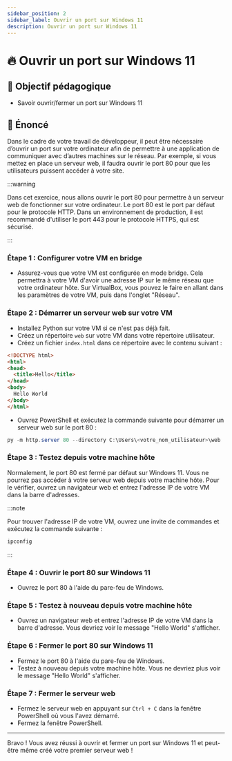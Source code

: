 ```yaml
---
sidebar_position: 2
sidebar_label: Ouvrir un port sur Windows 11
description: Ouvrir un port sur Windows 11
---
```


# 🔥 Ouvrir un port sur Windows 11

## 🎯 Objectif pédagogique

- Savoir ouvrir/fermer un port sur Windows 11

## 📜 Énoncé

Dans le cadre de votre travail de développeur, il peut être nécessaire d’ouvrir
un port sur votre ordinateur afin de permettre à une application de communiquer
avec d’autres machines sur le réseau. Par exemple, si vous mettez en place un
serveur web, il faudra ouvrir le port 80 pour que les utilisateurs puissent
accéder à votre site.

:::warning

Dans cet exercice, nous allons ouvrir le port 80 pour permettre à un serveur web de
fonctionner sur votre ordinateur. Le port 80 est le port par défaut pour le
protocole HTTP. Dans un environnement de production, il est recommandé d'utiliser le port 443
pour le protocole HTTPS, qui est sécurisé.

:::

### Étape 1 : Configurer votre VM en bridge

- Assurez-vous que votre VM est configurée en mode bridge. Cela permettra à
  votre VM d'avoir une adresse IP sur le même réseau que votre ordinateur hôte.
  Sur VirtualBox, vous pouvez le faire en allant dans les paramètres de votre
  VM, puis dans l'onglet "Réseau".

### Étape 2 : Démarrer un serveur web sur votre VM

- Installez Python sur votre VM si ce n'est pas déjà fait.
- Créez un répertoire `web` sur votre VM dans votre répertoire
  utilisateur.
- Créez un fichier `index.html` dans ce répertoire avec le contenu suivant :
```html
<!DOCTYPE html>
<html>
<head>
  <title>Hello</title>
</head>
<body>
  Hello World
</body>
</html>
```

- Ouvrez PowerShell et exécutez la commande suivante pour démarrer un serveur web
  sur le port 80 :
```powershell
py -m http.server 80 --directory C:\Users\<votre_nom_utilisateur>\web
```

### Étape 3 : Testez depuis votre machine hôte

Normalement, le port 80 est fermé par défaut sur Windows 11. Vous ne pourrez pas
accéder à votre serveur web depuis votre machine hôte. Pour le vérifier, ouvrez
un navigateur web et entrez l'adresse IP de votre VM dans la barre d'adresses.

:::note

Pour trouver l'adresse IP de votre VM, ouvrez une invite de commandes et
exécutez la commande suivante :
```powershell
ipconfig
```

:::

### Étape 4 : Ouvrir le port 80 sur Windows 11

- Ouvrez le port 80 à l'aide du pare-feu de Windows.

### Étape 5 : Testez à nouveau depuis votre machine hôte

- Ouvrez un navigateur web et entrez l'adresse IP de votre VM dans la barre
  d'adresse. Vous devriez voir le message "Hello World" s'afficher.

### Étape 6 : Fermer le port 80 sur Windows 11

- Fermez le port 80 à l'aide du pare-feu de Windows.
- Testez à nouveau depuis votre machine hôte. Vous ne devriez plus voir le
  message "Hello World" s'afficher.

### Étape 7 : Fermer le serveur web

- Fermez le serveur web en appuyant sur `Ctrl + C` dans la fenêtre PowerShell
  où vous l'avez démarré.
- Fermez la fenêtre PowerShell.

---

Bravo ! Vous avez réussi à ouvrir et fermer un port sur Windows 11 et peut-être
même créé votre premier serveur web !